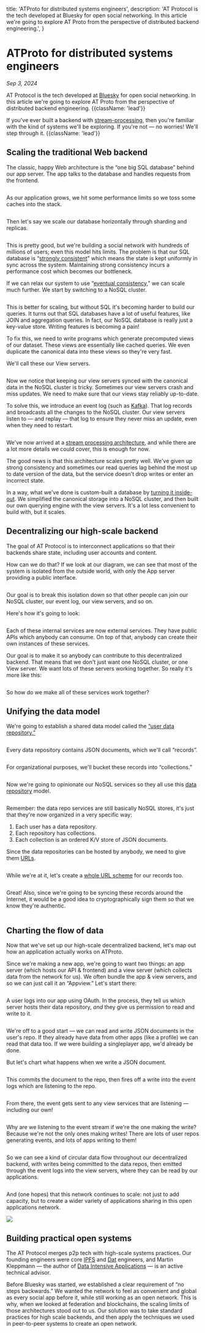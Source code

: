 
  title: 'ATProto for distributed systems engineers',
  description:
    'AT Protocol is the tech developed at Bluesky for open social networking. In this article we\'re going to explore AT Proto from the perspective of distributed backend engineering.',
}

# ATProto for distributed systems engineers

*Sep 3, 2024*

AT Protocol is the tech developed at [Bluesky](https://bsky.app) for open social networking. In this article we're going to explore AT Proto from the perspective of distributed backend engineering. {{className: 'lead'}}

If you've ever built a backend with [stream-processing](https://milinda.pathirage.org/kappa-architecture.com/), then you're familiar with the kind of systems we'll be exploring. If you're not &mdash; no worries! We'll step through it. {{className: 'lead'}}

## Scaling the traditional Web backend

The classic, happy Web architecture is the “one big SQL database” behind our app server. The app talks to the database and handles requests from the frontend.

<Container>
  <Image src={image1} alt="" className="w-full dark:invert max-w-md mx-auto" />
</Container>

As our application grows, we hit some performance limits so we toss some caches into the stack.

<Container>
  <Image src={image2} alt="" className="w-full dark:invert max-w-2xl mx-auto" />
</Container>

Then let's say we scale our database horizontally through sharding and replicas.

<Container>
  <Image src={image3} alt="" className="w-full dark:invert max-w-xl mx-auto" />
</Container>

This is pretty good, but we're building a social network with hundreds of millions of users; even this model hits limits. The problem is that our SQL database is “[strongly consistent](https://en.wikipedia.org/wiki/Strong_consistency)” which means the state is kept uniformly in sync across the system. Maintaining strong consistency incurs a performance cost which becomes our bottleneck. 

If we can relax our system to use “[eventual consistency](https://en.wikipedia.org/wiki/Eventual_consistency),” we can scale much further. We start by switching to a NoSQL cluster.

<Container>
  <Image src={image4} alt="" className="w-full dark:invert max-w-lg mx-auto" />
</Container>

This is better for scaling, but without SQL it's becoming harder to build our queries. It turns out that SQL databases have a lot of useful features, like JOIN and aggregation queries. In fact, our NoSQL database is really just a key-value store. Writing features is becoming a pain!

To fix this, we need to write programs which generate precomputed views of our dataset. These views are essentially like cached queries. We even duplicate the canonical data into these views so they're very fast.

We'll call these our View servers.

<Container>
  <Image src={image5} alt="" className="w-full dark:invert" />
</Container>

Now we notice that keeping our view servers synced with the canonical data in the NoSQL cluster is tricky. Sometimes our view servers crash and miss updates. We need to make sure that our views stay reliably up-to-date.

To solve this, we introduce an event log (such as [Kafka](https://kafka.apache.org/)). That log records and broadcasts all the changes to the NoSQL cluster. Our view servers listen to &mdash; and replay &mdash; that log to ensure they never miss an update, even when they need to restart.

<Container>
  <Image src={image6} alt="" className="w-full dark:invert" />
</Container>

We've now arrived at a [stream processing architecture](https://milinda.pathirage.org/kappa-architecture.com/), and while there are a lot more details we could cover, this is enough for now.

The good news is that this architecture scales pretty well. We've given up strong consistency and sometimes our read queries lag behind the most up to date version of the data, but the service doesn't drop writes or enter an incorrect state.

In a way, what we've done is custom-built a database by [turning it inside-out](https://www.youtube.com/watch?v=fU9hR3kiOK0). We simplified the canonical storage into a NoSQL cluster, and then built our own querying engine with the view servers. It's a lot less convenient to build with, but it scales.

## Decentralizing our high-scale backend

The goal of AT Protocol is to interconnect applications so that their backends share state, including user accounts and content.

How can we do that? If we look at our diagram, we can see that most of the system is isolated from the outside world, with only the App server providing a public interface.

<Container>
  <Image src={image7} alt="" className="w-full dark:invert" />
</Container>

Our goal is to break this isolation down so that other people can join our NoSQL cluster, our event log, our view servers, and so on.

Here's how it's going to look:

<Container>
  <Image src={image8} alt="" className="w-full dark:invert" />
</Container>

Each of these internal services are now external services. They have public APIs which anybody can consume. On top of that, anybody can create their own instances of these services.

Our goal is to make it so anybody can contribute to this decentralized backend. That means that we don't just want one NoSQL cluster, or one View server. We want lots of these servers working together. So really it's more like this:

<Container>
  <Image src={image9} alt="" className="w-full dark:invert" />
</Container>

So how do we make all of these services work together?

## Unifying the data model

We're going to establish a shared data model called the [“user data repository.”](/guides/data-repos)

<Container>
  <Image src={image10} alt="" className="w-full dark:invert max-w-72 mx-auto" />
</Container>

Every data repository contains JSON documents, which we'll call “records”.

<Container>
  <Image src={image11} alt="" className="w-full dark:invert max-w-lg mx-auto" />
</Container>

For organizational purposes, we'll bucket these records into “collections.”

<Container>
  <Image src={image12} alt="" className="w-full dark:invert max-w-lg mx-auto" />
</Container>

Now we're going to opinionate our NoSQL services so they all use this [data repository](/guides/data-repos) model.

<Container>
  <Image src={image13} alt="" className="w-full dark:invert" />
</Container>

Remember: the data repo services are still basically NoSQL stores, it's just that they're now organized in a very specific way:

1. Each user has a data repository.
2. Each repository has collections.
3. Each collection is an ordered K/V store of JSON documents.

Since the data repositories can be hosted by anybody, we need to give them [URLs](/specs/at-uri-scheme).

<Container>
  <Image src={image14} alt="" className="w-full dark:invert max-w-72 mx-auto" />
</Container>

While we're at it, let's create a [whole URL scheme](/specs/at-uri-scheme) for our records too.

<Container>
  <Image src={image15} alt="" className="w-full dark:invert max-w-lg mx-auto" />
</Container>

Great! Also, since we're going to be syncing these records around the Internet, it would be a good idea to cryptographically sign them so that we know they're authentic.

<Container>
  <Image src={image16} alt="" className="w-full dark:invert max-w-lg mx-auto" />
</Container>

## Charting the flow of data

Now that we've set up our high-scale decentralized backend, let's map out how an application actually works on ATProto.

Since we're making a new app, we're going to want two things: an app server (which hosts our API & frontend) and a view server (which collects data from the network for us). We often bundle the app & view servers, and so we can just call it an “Appview.” Let's start there:

<Container>
  <Image src={image17} alt="" className="w-full dark:invert max-w-md mx-auto" />
</Container>

A user logs into our app using OAuth. In the process, they tell us which server hosts their data repository, _and_ they give us permission to read and write to it.

<Container>
  <Image src={image18} alt="" className="w-full dark:invert max-w-md mx-auto" />
</Container>

We're off to a good start &mdash; we can read and write JSON documents in the user's repo. If they already have data from other apps (like a profile) we can read that data too. If we were building a singleplayer app, we'd already be done.

But let's chart what happens when we write a JSON document.

<Container>
  <Image src={image19} alt="" className="w-full dark:invert max-w-xl mx-auto" />
</Container>

This commits the document to the repo, then fires off a write into the event logs which are listening to the repo.

<Container>
  <Image src={image20} alt="" className="w-full dark:invert" />
</Container>

From there, the event gets sent to any view services that are listening &mdash; including our own!

<Container>
  <Image src={image21} alt="" className="w-full dark:invert" />
</Container>

Why are we listening to the event stream if we're the one making the write? Because we're not the only ones making writes! There are lots of user repos generating events, and lots of apps writing to them!

<Container>
  <Image src={image22} alt="" className="w-full dark:invert max-w-lg mx-auto" />
</Container>

So we can see a kind of circular data flow throughout our decentralized backend, with writes being committed to the data repos, then emitted through the event logs into the view servers, where they can be read by our applications.

<Container>
  <Image src={image23} alt="" className="w-full dark:invert" />
</Container>

And (one hopes) that this network continues to scale: not just to add capacity, but to create a wider variety of applications sharing in this open applications network.

<Container>
  <Image src={image24} className="w-full dark:invert max-w-2xl" />
</Container>

## Building practical open systems

The AT Protocol merges p2p tech with high-scale systems practices. Our founding engineers were core [IPFS](https://en.wikipedia.org/wiki/InterPlanetary_File_System) and [Dat](https://en.wikipedia.org/wiki/Dat_(software)) engineers, and Martin Kleppmann &mdash; the author of [Data Intensive Applications](https://www.oreilly.com/library/view/designing-data-intensive-applications/9781491903063/) &mdash; is an active technical advisor.

Before Bluesky was started, we established a clear requirement of “no steps backwards.” We wanted the network to feel as convenient and global as every social app before it, while still working as an open network. This is why, when we looked at federation and blockchains, the scaling limits of those architectures stood out to us. Our solution was to take standard practices for high scale backends, and then apply the techniques we used in peer-to-peer systems to create an open network.

<FooterCTA href="/" title="Ready to learn more?" description="Specs, guides, and SDKs can be found here." />